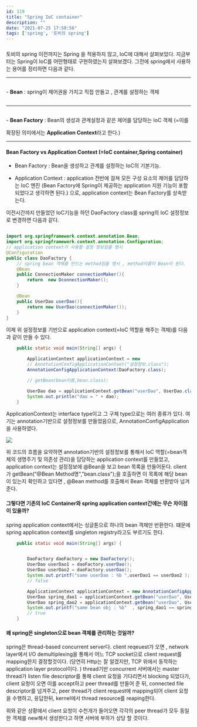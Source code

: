 ```yaml
---
id: 119
title: "Spring IoC container"
description: ""
date: "2021-07-25 17:50:56"
tags: ['spring', '토비의 spring']
---
```

###
토비의 spring
이전까지는 Spring 을 적용하지 않고, IoC에 대해서 살펴보았다.
지금부터는 Spring이 IoC를 어떤형태로 구현하였는지 살펴보겠다.
그전에 spring에서 사용하는 용어를 정리하면 다음과 같다.

<hr>
- <strong>Bean</strong> <p style="display:inline-block">: spring이 제어권을 가지고 직접 만들고 , 관계를 설정하는 객체</p>
<hr>
- <strong>Bean Factory</strong> <p style="display:inline-block">: Bean의 생성과 관계설정과 같은 제어를 담당하는 IoC 객체 </p>
  (=이를 확장된 의미에서는 <strong>Application Context</strong>라고 한다.)
<hr>


#### Bean Factory vs Application Context (=IoC container,Spring container)
- Bean Factory : Bean을 생성하고 관계를 설정하는 IoC의 기본기능. 
    
- Application Context : application 전반에 걸쳐 모든 구성 요소의 제어를 담당하는  IoC 엔진 (Bean Factory에 Spring이 제공하는 application 지원 기능이 포함되었다고 생각하면 된다.) 으로, application context는 Bean Factory를 상속받는다. 

이전시간까지 만들었던 IoC기능을 하던 DaoFactory class를 spring의 IoC 설정정보로 변경하면 다음과 같다. 

```java

import org.springframework.context.annotation.Bean;
import org.springframework.context.annotation.Configuration;
// application context가 사용할 설정 정보임을 명시
@Configuration
public class DaoFactory {
    // spring bean 객체를 만드는 method임을 명시 , method이름이 Bean이 된다.
    @Bean
    public ConnectionMaker connectionMaker(){
        return  new DconnectionMaker();
    }

    @Bean
    public UserDao userDao(){
        return new UserDao(connectionMaker());
    }
}
```

이제 위 설정정보를 기반으로 application context(=IoC 역할을 해주는 객체)를 다음과 같이 만들 수 있다. 
```java
    public static void main(String[] args) {

        ApplicationContext applicationContext = new 
        // AnnotationConfigApplicationContext("설정정보.class");
        AnnotationConfigApplicationContext(DaoFactory.class);

        // getBean(bean이름,bean.class);

        UserDao dao = applicationContext.getBean("userDao", UserDao.class);
        System.out.println("dao = " + dao);
    }
```
ApplicationContext는 interface type이고 그 구체 type으로는 여러 종류가 있다. 여기는 annotation기반으로 설정정보를 만들었음으로, AnnotationConfigApplication을 사용하였다.

![](/images/application_context.jpg)

위 코드의 흐름을 요약하면 annotation기반의 설정정보를 통해서 IoC 역할(=bean객체의 생명주기 및 의존성 관리)을 담당하는 application context를 만들었고, application context는 설정정보에 @Bean을 보고 bean 목록을 만들어둔다. 
client가 getBean("@Bean Method명","bean.class");을 호출하면 이 목록에 해당 bean이 있는지 확인하고 있다면 , @Bean method를 호출해서 Bean 객체를 반환받아 넘겨준다. 

#### 그렇다면 기존의 IoC Container와 spring application context간에는 무슨 차이점이 있을까? 
spring application context에서는 싱글톤으로 하나의 bean 객체만 반환한다. 떄문에 spring application context를 singleton registry라고도 부르기도 한다. 

```java
    public static void main(String[] args) {


        DaoFactory daoFactory = new DaoFactory();
        UserDao userDao1 = daoFactory.userDao();
        UserDao userDao2 = daoFactory.userDao();
        System.out.printf("same userDao : %b ",userDao1 == userDao2 );
        // false

        ApplicationContext applicationContext = new AnnotationConfigApplicationContext(DaoFactory.class);
        UserDao spring_dao1 = applicationContext.getBean("userDao", UserDao.class);
        UserDao spring_dao2 = applicationContext.getBean("userDao", UserDao.class);
        System.out.printf("same bean obj : %b"  , spring_dao1 == spring_dao2); 
        // true
    }
```

#### 왜 spring은 singleton으로 bean 객체를 관리하는 것일까?

spring은 thread-based concurrent server다. 
client reqeuest가 오면 , network layer에서 I/O demultiplexing을 통해서 어느 TCP socket으로 client request를 mapping한지 결정할것이다. (당연히 Http는 잘 알겠지만, TCP 위에서 동작하는 application layer protocol이다. )
thread기반 concurrent 서버에서는 master thread가 listen  file descriptor를 통해 client 요청을 기다리면서 blocking 되었다가, client 요청이 오면 이를 accept하고 peer thread를 만들어 준 뒤, connected file descriptor를 넘겨주고, peer thread가 client request에 mapping되어 client 요청을 수행하고, 응답한뒤, kernel에서 thread resource를 reaping한다. 

위와 같은 상황에서 client 요청이 수천개가 들어오면 각각의 peer thread가 모두 동일한 객체를 new해서 생성한다고 하면 서버에 부하가 상당 할 것이다.